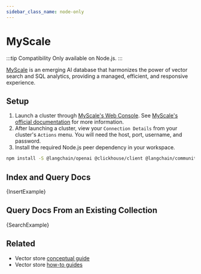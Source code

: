 ```yaml
---
sidebar_class_name: node-only
---
```



# MyScale

:::tip Compatibility
Only available on Node.js.
:::

[MyScale](https://myscale.com/) is an emerging AI database that harmonizes the power of vector search and SQL analytics, providing a managed, efficient, and responsive experience.

## Setup

1. Launch a cluster through [MyScale's Web Console](https://console.myscale.com/). See [MyScale's official documentation](https://docs.myscale.com/en/quickstart/) for more information.
2. After launching a cluster, view your `Connection Details` from your cluster's `Actions` menu. You will need the host, port, username, and password.
3. Install the required Node.js peer dependency in your workspace.


<IntegrationInstallTooltip></IntegrationInstallTooltip>

```bash npm2yarn
npm install -S @langchain/openai @clickhouse/client @langchain/community
```

## Index and Query Docs


<CodeBlock language="typescript">{InsertExample}</CodeBlock>

## Query Docs From an Existing Collection


<CodeBlock language="typescript">{SearchExample}</CodeBlock>


## Related

- Vector store [conceptual guide](/docs/concepts/#vectorstores)
- Vector store [how-to guides](/docs/how_to/#vectorstores)
